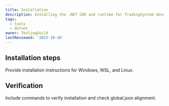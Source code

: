 ```yaml
---
title: Installation
description: Installing the .NET SDK and runtime for TradingSystem development.
tags:
  - tools
  - dotnet
owner: ToolingGuild
lastReviewed: '2025-10-26'
---
```

## Installation steps

Provide installation instructions for Windows, WSL, and Linux.

## Verification

Include commands to verify installation and check global.json alignment.
